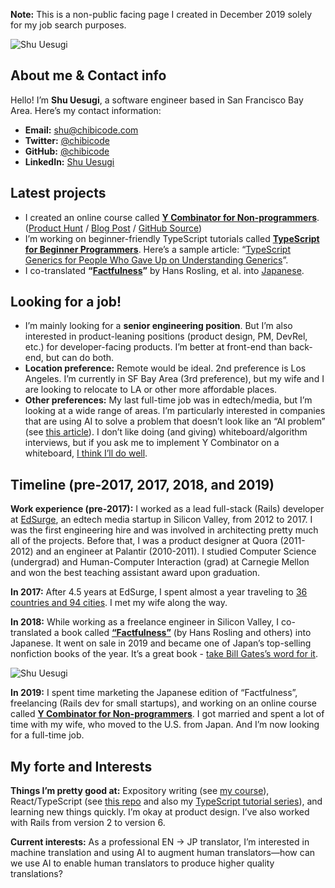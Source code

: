 **Note:** This is a non-public facing page I created in December 2019 solely for my job search purposes.

![Shu Uesugi](/static/images/shu-uesugi-machupicchu.jpg)

## About me & Contact info

Hello! I’m **Shu Uesugi**, a software engineer based in San Francisco Bay Area. Here’s my contact information:

- **Email:** [shu@chibicode.com](mailto:shu@chibicode.com)
- **Twitter:** [@chibicode](https://twitter.com/chibicode)
- **GitHub:** [@chibicode](https://github.com/chibicode)
- **LinkedIn:** [Shu Uesugi](https://www.linkedin.com/in/chibicode)

## Latest projects

- I created an online course called **[Y Combinator for Non-programmers](https://ycombinator.chibicode.com/)**. ([Product Hunt](https://www.producthunt.com/posts/y-combinator-for-non-programmers) / [Blog Post](https://ycombinator.chibicode.com/functional-programming-emojis) / [GitHub Source](https://github.com/chibicode/Y-Combinator-for-Non-programmers))
- I’m working on beginner-friendly TypeScript tutorials called **[TypeScript for Beginner Programmers](https://ts.chibicode.com/)**. Here’s a sample article: “[TypeScript Generics for People Who Gave Up on Understanding Generics](https://ts.chibicode.com/generics/)”.
- I co-translated **“[Factfulness](https://www.amazon.com/Factfulness-Reasons-World-Things-Better/dp/1250107814)”** by Hans Rosling, et al. into [Japanese](https://www.amazon.co.jp/FACTFULNESS-%E3%83%95%E3%82%A1%E3%82%AF%E3%83%88%E3%83%95%E3%83%AB%E3%83%8D%E3%82%B9-10%E3%81%AE%E6%80%9D%E3%81%84%E8%BE%BC%E3%81%BF%E3%82%92%E4%B9%97%E3%82%8A%E8%B6%8A%E3%81%88%E3%80%81%E3%83%87%E3%83%BC%E3%82%BF%E3%82%92%E5%9F%BA%E3%81%AB%E4%B8%96%E7%95%8C%E3%82%92%E6%AD%A3%E3%81%97%E3%81%8F%E8%A6%8B%E3%82%8B%E7%BF%92%E6%85%A3-%E3%83%8F%E3%83%B3%E3%82%B9%E3%83%BB%E3%83%AD%E3%82%B9%E3%83%AA%E3%83%B3%E3%82%B0/dp/4822289605).

## Looking for a job!

- I’m mainly looking for a **senior engineering position**. But I’m also interested in product-leaning positions (product design, PM, DevRel, etc.) for developer-facing products. I’m better at front-end than back-end, but can do both.
- **Location preference:** Remote would be ideal. 2nd preference is Los Angeles. I’m currently in SF Bay Area (3rd preference), but my wife and I are looking to relocate to LA or other more affordable places.
- **Other preferences:** My last full-time job was in edtech/media, but I’m looking at a wide range of areas. I’m particularly interested in companies that are using AI to solve a problem that doesn’t look like an “AI problem” (see [this article](https://www.ben-evans.com/benedictevans/2019/10/4/machine-learning-deployment)). I don’t like doing (and giving) whiteboard/algorithm interviews, but if you ask me to implement Y Combinator on a whiteboard, [I think I’ll do well](https://ycombinator.chibicode.com/).


## Timeline (pre-2017, 2017, 2018, and 2019)

**Work experience (pre-2017):** I worked as a lead full-stack (Rails) developer at [EdSurge](https://www.edsurge.com/), an edtech media startup in Silicon Valley, from 2012 to 2017. I was the first engineering hire and was involved in architecting pretty much all of the projects. Before that, I was a product designer at Quora (2011-2012) and an engineer at Palantir (2010-2011). I studied Computer Science (undergrad) and Human-Computer Interaction (grad) at Carnegie Mellon and won the best teaching assistant award upon graduation.

**In 2017:** After 4.5 years at EdSurge, I spent almost a year traveling to [36 countries and 94 cities](https://2018.chibicode.com/posts/world-travel-2017-2018/). I met my wife along the way.

**In 2018:** While working as a freelance engineer in Silicon Valley, I co-translated a book called **[“Factfulness”](https://www.amazon.com/dp/B0756J1LLV/ref=cm_sw_r_tw_dp_U_x_256TDbEEVPQ98)** (by Hans Rosling and others) into Japanese. It went on sale in 2019 and became one of Japan’s top-selling nonfiction books of the year. It’s a great book - [take Bill Gates’s word for it](https://www.gatesnotes.com/Books/Factfulness).

![Shu Uesugi](/static/images/shu-uesugi-factfulness-square.jpg)

**In 2019:** I spent time marketing the Japanese edition of “Factfulness”, freelancing (Rails dev for small startups), and working on an online course called **[Y Combinator for Non-programmers](https://ycombinator.chibicode.com/)**. I got married and spent a lot of time with my wife, who moved to the U.S. from Japan. And I’m now looking for a full-time job.

## My forte and Interests

**Things I’m pretty good at:** Expository writing (see [my course](https://ycombinator.chibicode.com/)), React/TypeScript (see [this repo](https://github.com/chibicode/Y-Combinator-for-Non-programmers) and also my [TypeScript tutorial series](https://ts.chibicode.com/)), and learning new things quickly. I’m okay at product design. I’ve also worked with Rails from version 2 to version 6.

**Current interests:** As a professional EN → JP translator, I’m interested in machine translation and using AI to augment human translators—how can we use AI to enable human translators to produce higher quality translations?

